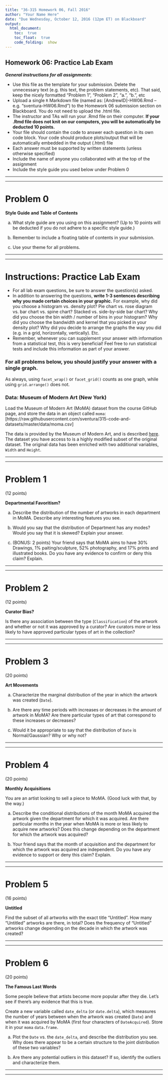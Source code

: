 ```yaml
---
title: "36-315 Homework 06, Fall 2016"
author: "Your Name Here"
date: "Due Wednesday, October 12, 2016 (12pm ET) on Blackboard"
output: 
  html_document:
    toc:  true
    toc_float:  true
    code_folding:  show
---
```


##  Homework 06:  Practice Lab Exam

***General instructions for all assignments***: 

+  Use this file as the template for your submission.  Delete the unnecessary text (e.g. this text, the problem statements, etc).  That said, keep the nicely formatted "Problem 1", "Problem 2", "a.", "b.", etc
+  Upload a single `R` Markdown file (named as:  [AndrewID]-HW06.Rmd -- e.g. "sventura-HW06.Rmd") to the Homework 06 submission section on Blackboard.  You do not need to upload the .html file.
+  The instructor and TAs will run your .Rmd file on their computer.  **If your .Rmd file does not knit on our computers, you will be automatically be deducted 10 points.**
+  Your file should contain the code to answer each question in its own code block.  Your code should produce plots/output that will be automatically embedded in the output (.html) file
+  Each answer must be supported by written statements (unless otherwise specified)
+  Include the name of anyone you collaborated with at the top of the assignment
+  Include the style guide you used below under Problem 0

***
***


#  Problem 0

**Style Guide and Table of Contents**

a.  What style guide are you using on this assignment?  (Up to 10 points will be deducted if you do not adhere to a specific style guide.)

b.  Remember to include a floating table of contents in your submission.

c.  Use your theme for all problems.


***
***


#  Instructions:  Practice Lab Exam

+  For all lab exam questions, be sure to answer the question(s) asked.
+  In addition to answering the questions, **write 1-3 sentences describing why you made certain choices in your graphic.**  For example, why did you choose a histogram vs. density plot?  Pie chart vs. rose diagram vs. bar chart vs. spine chart?  Stacked vs. side-by-side bar chart?  Why did you choose the bin width / number of bins in your histogram?  Why did you choose the bandwidth and kernel that you picked in your density plot?  Why did you decide to arrange the graphs the way you did (e.g. in a grid, horizontally, vertically).  Etc.
+  Remember, whenever you can supplement your answer with information from a statistical test, this is very beneficial!  Feel free to run statistical tests and include this information as part of your answer.


###  For all problems below, you should justify your answer with a single graph.

As always, using `facet_wrap()` or `facet_grid()` counts as one graph, while using `grid.arrange()` does not.




###  Data:  Museum of Modern Art (New York)

Load the Museum of Modern Art (MoMA) dataset from the course GitHub page, and store the data in an object called `moma`:  [https://raw.githubusercontent.com/sventura/315-code-and-datasets/master/data/moma.csv]

The data is provided by the Museum of Modern Art, and is described [here](https://github.com/MuseumofModernArt/collection).  The dataset you have access to is a highly modified subset of the original dataset.  The original data has been enriched with two additional variables, `Width` and `Height`.

***
***



#  Problem 1

(12 points)

**Departmental Favoritism?**

a.  Describe the distribution of the number of artworks in each department in MoMA.  Describe any interesting features you see.

b.  Would you say that the distribution of Department has any modes?  Would you say that it is skewed?  Explain your answer.

c.  (BONUS:  2 points)  Your friend says that MoMA aims to have 30% Drawings, 1% paiting/sculpture, 52% photography, and 17% prints and illustrated books.  Do you have any evidence to confirm or deny this claim?  Explain.



***
***



#  Problem 2

(12 points)

**Curator Bias?**

Is there any association between the type (`Classification`) of the artwork and whether or not it was approved by a curator?  Are curators more or less likely to have approved particular types of art in the collection? 



***
***



#  Problem 3

(20 points)

**Art Movements**

a.  Characterize the marginal distribution of the year in which the artwork was created (`Date`).  

b.  Are there any time periods with increases or decreases in the amount of artwork in MoMA?  Are there particular types of art that correspond to these increases or decreases?

c.  Would it be appropriate to say that the distribution of `Date` is Normal/Gaussian?  Why or why not?



***
***



#  Problem 4

(20 points)  

**Monthly Acquisitions**

You are an artist looking to sell a piece to MoMA.  (Good luck with that, by the way.)

a.  Describe the conditional distributions of the month MoMA acquired the artwork given the department for which it was acquired.  Are there particular months in the year when MoMA is more or less likely to acquire new artworks?  Does this change depending on the department for which the artwork was acquired?

b.  Your friend says that the month of acquisition and the department for which the artwork was acquired are independent.  Do you have any evidence to support or deny this claim?  Explain.


***
***



#  Problem 5

(16 points)  

**Untitled**

Find the subset of all artworks with the exact title "Untitled".  How many "Untitled" artworks are there, in total?  Does the frequency of "Untitled" artworks change depending on the decade in which the artwork was created?


***
***



#  Problem 6

(20 points)  

**The Famous Last Words**

Some people believe that artists become more popular after they die.  Let's see if there's any evidence that this is true.

Create a new variable called `date_delta` (or `date.delta`), which measures the number of years between when the artwork was created (`Date`) and when it was acquired by MoMA (first four characters of `DateAcquired`).  Store it in your `moma` `data.frame`.  

a.  Plot the `Date` vs. the `date_delta`, and describe the distribution you see.  Why does there appear to be a certain structure to the joint distribution of these two variables?  

b.  Are there any potential outliers in this dataset?  If so, identify the outliers and characterize them.



***
***

